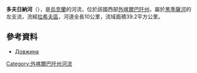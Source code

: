 '''多夫日納河'''（{{lang-uk|Довжина}}），是[[烏克蘭|烏克蘭]]的河流，位於該國西部[[外喀爾巴阡州|外喀爾巴阡州]]，屬於[[黑季薩河|黑季薩河]]的左支流，流經[[拉希夫區|拉希夫區]]，河道全長10公里，流域面積39.2平方公里。

==參考資料==
* [https://web.archive.org/web/20131005022808/http://do.gendocs.ru/docs/index-29520.html?page=29 Довжина]

{{DEFAULTSORT:Довжина (річка)}}
[[Category:外喀爾巴阡州河流|Category:外喀爾巴阡州河流]]


{{Ukraine-river-stub}}